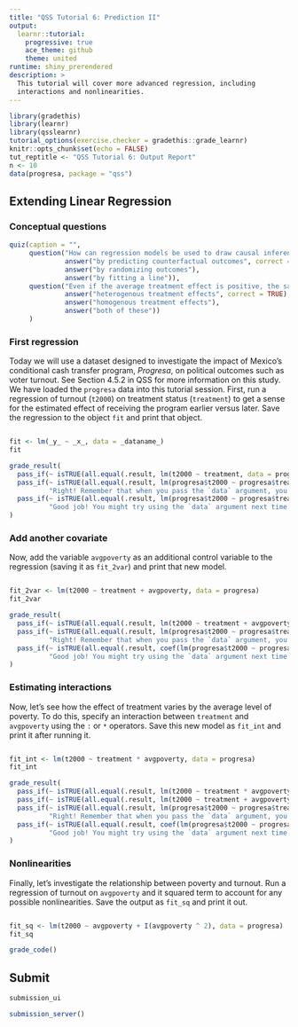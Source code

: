```yaml
---
title: "QSS Tutorial 6: Prediction II"
output:
  learnr::tutorial:
    progressive: true
    ace_theme: github
    theme: united
runtime: shiny_prerendered
description: >
  This tutorial will cover more advanced regression, including
  interactions and nonlinearities.
---
```


```r
library(gradethis)
library(learnr)
library(qsslearnr)
tutorial_options(exercise.checker = gradethis::grade_learnr)
knitr::opts_chunk$set(echo = FALSE)
tut_reptitle <- "QSS Tutorial 6: Output Report"
n <- 10
data(progresa, package = "qss")
```

## Extending Linear Regression 



### Conceptual questions

```r
quiz(caption = "",
     question("How can regression models be used to draw causal inference?",
              answer("by predicting counterfactual outcomes", correct = TRUE),
              answer("by randomizing outcomes"),
              answer("by fitting a line")),
     question("Even if the average treatment effect is positive, the same treatment may not affect everyone in the positive direction. This is an example of:",
              answer("heterogenous treatment effects", correct = TRUE),
              answer("homogenous treatment effects"),
              answer("both of these"))
     )
```


### First regression

Today we will use a dataset designed to investigate the impact of Mexico's conditional cash transfer program, _Progresa_, on political outcomes such as voter turnout. See Section 4.5.2 in QSS for more information on this study. We have loaded the `progresa` data into this tutorial session. First, run a regression of turnout (`t2000`) on treatment status (`treatment`) to get a sense for the estimated effect of receiving the program earlier versus later. Save the regression to the object `fit` and print that object. 

```r


```

```r
fit <- lm(_y_ ~ _x_, data = _dataname_)
fit
```

```r
grade_result(
  pass_if(~ isTRUE(all.equal(.result, lm(t2000 ~ treatment, data = progresa)))),
  pass_if(~ isTRUE(all.equal(.result, lm(progresa$t2000 ~ progresa$treatment, data = progresa))),
          "Right! Remember that when you pass the `data` argument, you don't need to explicitly refer to the data frame in the formula."),
  pass_if(~ isTRUE(all.equal(.result, lm(progresa$t2000 ~ progresa$treatment))),
          "Good job! You might try using the `data` argument next time.")
)
```

### Add another covariate

Now, add the variable `avgpoverty` as an additional control variable to the regression (saving it as `fit_2var`) and print that new model. 

```r

  
```

```r
fit_2var <- lm(t2000 ~ treatment + avgpoverty, data = progresa)
fit_2var
```

```r
grade_result(
  pass_if(~ isTRUE(all.equal(.result, lm(t2000 ~ treatment + avgpoverty, data = progresa)))),
  pass_if(~ isTRUE(all.equal(.result, lm(progresa$t2000 ~ progresa$treatment + progresa$avgpoverty, data = progresa))),
          "Right! Remember that when you pass the `data` argument, you don't need to explicitly refer to the data frame in the formula."),
  pass_if(~ isTRUE(all.equal(.result, coef(lm(progresa$t2000 ~ progresa$treatment + progresa$avgpoverty)))),
          "Good job! You might try using the `data` argument next time.")
)
```


### Estimating interactions

Now, let's see how the effect of treatment varies by the average level of poverty. To do this, specify an interaction between `treatment` and `avgpoverty` using the `:` or `*` operators. Save this new model as `fit_int` and print it after running it. 

```r

```

```r
fit_int <- lm(t2000 ~ treatment * avgpoverty, data = progresa)
fit_int
```

```r
grade_result(
  pass_if(~ isTRUE(all.equal(.result, lm(t2000 ~ treatment * avgpoverty, data = progresa)))),
  pass_if(~ isTRUE(all.equal(.result, lm(t2000 ~ treatment + avgpoverty +  treatment:avgpoverty, data = progresa)))),
  pass_if(~ isTRUE(all.equal(.result, lm(progresa$t2000 ~ progresa$treatment * progresa$avgpoverty, data = progresa))),
          "Right! Remember that when you pass the `data` argument, you don't need to explicitly refer to the data frame in the formula."),
  pass_if(~ isTRUE(all.equal(.result, coef(lm(progresa$t2000 ~ progresa$treatment * progresa$avgpoverty)))),
          "Good job! You might try using the `data` argument next time.")
)
```


### Nonlinearities 

Finally, let's investigate the relationship between poverty and turnout. Run a regression of turnout on `avgpoverty` and it squared term to account for any possible nonlinearities. Save the output as `fit_sq` and print it out. 

```r

```

```r
fit_sq <- lm(t2000 ~ avgpoverty + I(avgpoverty ^ 2), data = progresa)
fit_sq
```

```r
grade_code()
```

## Submit

```r
submission_ui
```

```r
submission_server()
```
